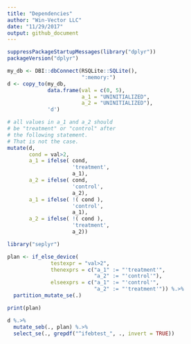 ```yaml
---
title: "Dependencies"
author: "Win-Vector LLC"
date: "11/29/2017"
output: github_document
---
```


```r
suppressPackageStartupMessages(library("dplyr"))
packageVersion("dplyr")

my_db <- DBI::dbConnect(RSQLite::SQLite(),
                        ":memory:")
d <- copy_to(my_db, 
             data.frame(val = c(0, 5),
                        a_1 = "UNINITIALIZED",
                        a_2 = "UNINITIALIZED"), 
             'd')
```


```r
# all values in a_1 and a_2 should
# be "treatment" or "control" after
# the following statement.  
# That is not the case.
mutate(d,
       cond = val>2,
       a_1 = ifelse( cond, 
                     'treatment', 
                     a_1),
       a_2 = ifelse( cond, 
                     'control', 
                     a_2),
       a_1 = ifelse( !( cond ), 
                     'control', 
                     a_1),
       a_2 = ifelse( !( cond ), 
                     'treatment', 
                     a_2))
```

```r
library("seplyr")

plan <- if_else_device(
              testexpr = "val>2",
              thenexprs = c("a_1" := "'treatment'",
                            "a_2" := "'control'"),
              elseexprs = c("a_1" := "'control'",
                            "a_2" := "'treatment'")) %.>% 
  partition_mutate_se(.)

print(plan)

d %.>% 
  mutate_seb(., plan) %.>% 
  select_se(., grepdf("^ifebtest_", ., invert = TRUE))
```

